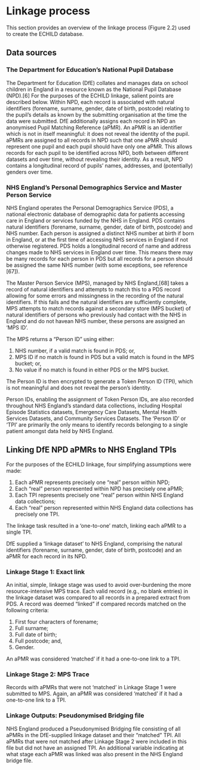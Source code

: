 # Linkage process {#sec-linkage}

This section provides an overview of the linkage process (Figure 2.2) used to create the ECHILD database. 

## Data sources

### The Department for Education’s National Pupil Database 

The Department for Education (DfE) collates and manages data on school children in England in a resource known as the National Pupil Database (NPD).[6] For the purposes of the ECHILD linkage, salient points are described below. Within NPD, each record is associated with natural identifiers (forename, surname, gender, date of birth, postcode) relating to the pupil’s details as known by the submitting organisation at the time the data were submitted. DfE additionally assigns each record in NPD an anonymised Pupil Matching Reference (aPMR). An aPMR is an identifier which is not in itself meaningful: it does not reveal the identity of the pupil. aPMRs are assigned to all records in NPD such that one aPMR should represent one pupil and each pupil should have only one aPMR. This allows records for each pupil to be identified across NPD, both between different datasets and over time, without revealing their identity. As a result, NPD contains a longitudinal record of pupils’ names, addresses, and (potentially) genders over time.

### NHS England’s Personal Demographics Service and Master Person Service 

NHS England operates the Personal Demographics Service (PDS), a national electronic database of demographic data for patients accessing care in England or services funded by the NHS in England. PDS contains natural identifiers (forename, surname, gender, date of birth, postcode) and NHS number. Each person is assigned a distinct NHS number at birth if born in England, or at the first time of accessing NHS services in England if not otherwise registered. PDS holds a longitudinal record of name and address changes made to NHS services in England over time. This means there may be many records for each person in PDS but all records for a person should be assigned the same NHS number (with some exceptions, see reference [67]). 

The Master Person Service (MPS), managed by NHS England,[68] takes a record of natural identifiers and attempts to match this to a PDS record allowing for some errors and missingness in the recording of the natural identifiers. If this fails and the natural identifiers are sufficiently complete, MPS attempts to match records against a secondary store (MPS bucket) of natural identifiers of persons who previously had contact with the NHS in England and do not havean NHS number, these persons are assigned an ‘MPS ID’.

The MPS returns a “Person ID” using either: 

1. NHS number, if a valid match is found in PDS; or,
2. MPS ID if no match is found in PDS but a valid match is found in the MPS bucket; or,
3. No value if no match is found in either PDS or the MPS bucket.

The Person ID is then encrypted to generate a Token Person ID (TPI), which is not meaningful and does not reveal the person’s identity.

Person IDs, enabling the assignment of Token Person IDs, are also recorded throughout NHS England’s standard data collections, including Hospital Episode Statistics datasets, Emergency Care Datasets, Mental Health Services Datasets, and Community Services Datasets. The ‘Person ID’ or ‘TPI’ are primarily the only means to identify records belonging to a single patient amongst data held by NHS England.

## Linking DfE NPD aPMRs to NHS England TPIs 

For the purposes of the ECHILD linkage, four simplifying assumptions were made:

1. Each aPMR represents precisely one “real” person within NPD;
2. Each “real” person represented within NPD has precisely one aPMR;
3. Each TPI represents precisely one “real” person within NHS England data collections;
4. Each “real” person represented within NHS England data collections has precisely one TPI.

The linkage task resulted in a ‘one-to-one’ match, linking each aPMR to a single TPI. 

DfE supplied a ‘linkage dataset’ to NHS England, comprising the natural identifiers (forename, surname, gender, date of birth, postcode) and an aPMR for each record in its NPD.

### Linkage Stage 1: Exact link 

An initial, simple, linkage stage was used to avoid over-burdening the more resource-intensive MPS trace. Each valid record (e.g., no blank entries) in the linkage dataset was compared to all records in a prepared extract from PDS. A record was deemed “linked” if compared records matched on the following criteria:

1. First four characters of forename;
2. Full surname;
3. Full date of birth;
4. Full postcode; and,
5. Gender.

An aPMR was considered ‘matched’ if it had a one-to-one link to a TPI. 

### Linkage Stage 2: MPS Trace 

Records with aPMRs that were not ‘matched’ in Linkage Stage 1 were submitted to MPS. Again, an aPMR was considered ‘matched’ if it had a one-to-one link to a TPI.

### Linkage Outputs: Pseudonymised Bridging file 

NHS England produced a Pseudonymised Bridging file consisting of all aPMRs in the DfE-supplied linkage dataset and their "matched” TPI. All aPMRs that were not matched after Linkage Stage 2 were included in this file but did not have an assigned TPI. An additional variable indicating at what stage each aPMR was linked was also present in the NHS England bridge file.
